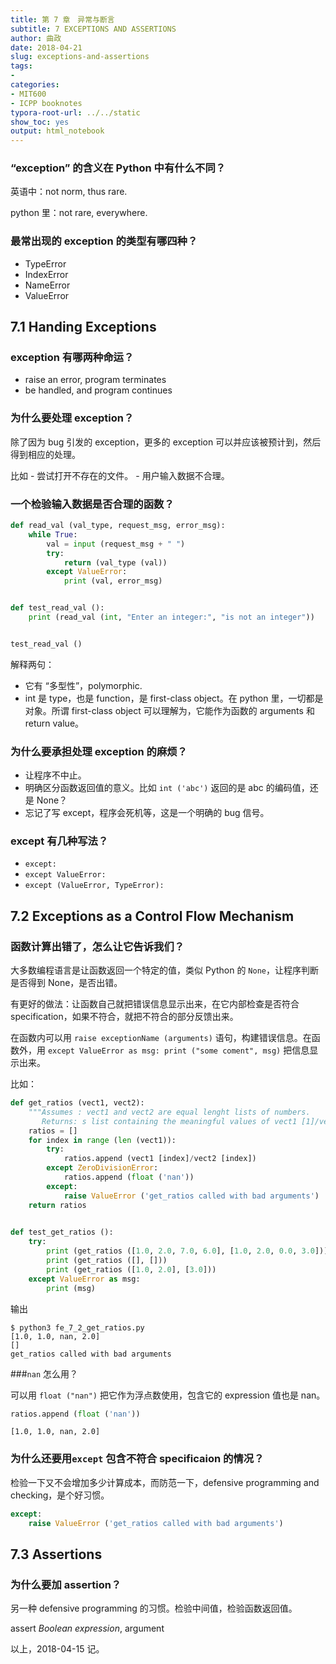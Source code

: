 ```yaml
---
title: 第 7 章　异常与断言
subtitle: 7 EXCEPTIONS AND ASSERTIONS
author: 曲政
date: 2018-04-21
slug: exceptions-and-assertions
tags:
- 
categories:
- MIT600
- ICPP booknotes
typora-root-url: ../../static
show_toc: yes
output: html_notebook
---
```


### "exception" 的含义在 Python 中有什么不同？

英语中：not norm, thus rare.

python 里：not rare, everywhere.


### 最常出现的 exception 的类型有哪四种？

- TypeError
- IndexError
- NameError
- ValueError


## 7.1 Handing Exceptions


### exception 有哪两种命运？

- raise an error, program terminates
- be handled, and program continues


### 为什么要处理 exception？

除了因为 bug 引发的 exception，更多的 exception 可以并应该被预计到，然后得到相应的处理。

比如
- 尝试打开不存在的文件。
- 用户输入数据不合理。


### 一个检验输入数据是否合理的函数？

```python
def read_val (val_type, request_msg, error_msg):
    while True:
        val = input (request_msg + " ")
        try:
            return (val_type (val))
        except ValueError:
            print (val, error_msg)


def test_read_val ():
    print (read_val (int, "Enter an integer:", "is not an integer"))


test_read_val ()
```

解释两句：

- 它有 "多型性"，polymorphic.
- int 是 type，也是 function，是 first-class object。在 python 里，一切都是对象。所谓 first-class object 可以理解为，它能作为函数的 arguments 和 return value。


### 为什么要承担处理 exception 的麻烦？

- 让程序不中止。
- 明确区分函数返回值的意义。比如 `int ('abc')` 返回的是 abc 的编码值，还是 None？
- 忘记了写 except，程序会死机等，这是一个明确的 bug 信号。


### except 有几种写法？

- `except:`
- `except ValueError:`
- `except (ValueError, TypeError):`


## 7.2 Exceptions as a Control Flow Mechanism


### 函数计算出错了，怎么让它告诉我们？

大多数编程语言是让函数返回一个特定的值，类似 Python 的 `None`，让程序判断是否得到 None，是否出错。

有更好的做法：让函数自己就把错误信息显示出来，在它内部检查是否符合 specification，如果不符合，就把不符合的部分反馈出来。

在函数内可以用 `raise exceptionName (arguments)` 语句，构建错误信息。在函数外，用 `except ValueError as msg: print ("some coment", msg)` 把信息显示出来。

比如：

```python
def get_ratios (vect1, vect2):
    """Assumes : vect1 and vect2 are equal lenght lists of numbers.
       Returns: s list containing the meaningful values of vect1 [1]/vect2 [2]."""
    ratios = []
    for index in range (len (vect1)):
        try:
            ratios.append (vect1 [index]/vect2 [index])
        except ZeroDivisionError:
            ratios.append (float ('nan'))
        except:
            raise ValueError ('get_ratios called with bad arguments')
    return ratios
    

def test_get_ratios ():
    try:
        print (get_ratios ([1.0, 2.0, 7.0, 6.0], [1.0, 2.0, 0.0, 3.0]))
        print (get_ratios ([], []))
        print (get_ratios ([1.0, 2.0], [3.0]))
    except ValueError as msg:
        print (msg)
```

输出

```commandline
$ python3 fe_7_2_get_ratios.py 
[1.0, 1.0, nan, 2.0]
[]
get_ratios called with bad arguments
```

###`nan` 怎么用？

可以用 `float ("nan")` 把它作为浮点数使用，包含它的 expression 值也是 nan。

```python
ratios.append (float ('nan'))
```

```commandline
[1.0, 1.0, nan, 2.0]
```

### 为什么还要用`except` 包含不符合 specificaion 的情况？

检验一下又不会增加多少计算成本，而防范一下，defensive programming and checking，是个好习惯。

```python
except:
    raise ValueError ('get_ratios called with bad arguments')
```


## 7.3 Assertions


### 为什么要加 assertion？

另一种 defensive programming 的习惯。检验中间值，检验函数返回值。

assert *Boolean expression*, argument

以上，2018-04-15 记。
